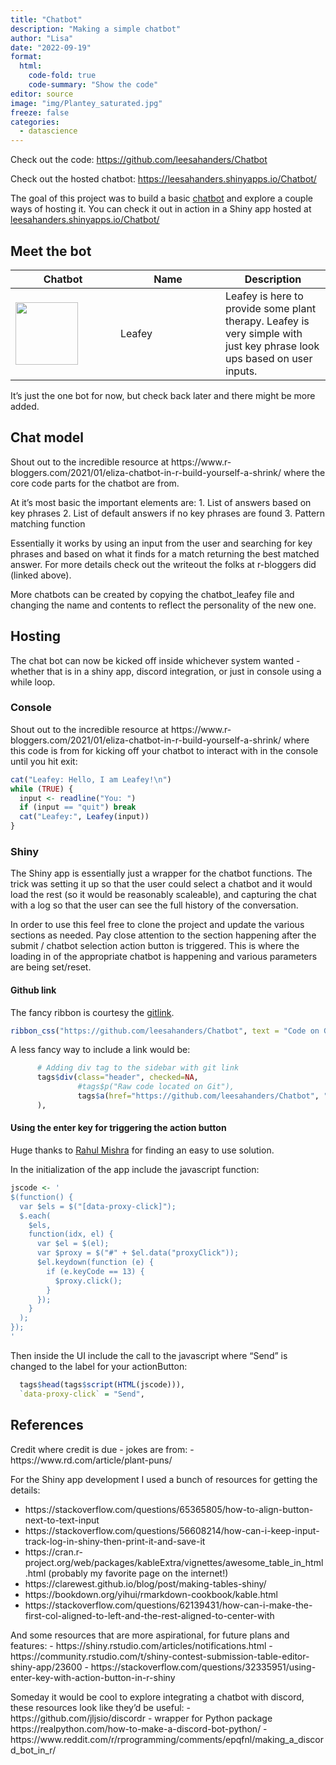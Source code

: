```yaml
---
title: "Chatbot"
description: "Making a simple chatbot"
author: "Lisa"
date: "2022-09-19"
format:
  html:
    code-fold: true
    code-summary: "Show the code"
editor: source
image: "img/Plantey_saturated.jpg"
freeze: false
categories:
  - datascience
---
```


Check out the code: <https://github.com/leesahanders/Chatbot> 

Check out the hosted chatbot: <https://leesahanders.shinyapps.io/Chatbot/>

The goal of this project was to build a basic [chatbot](https://en.wikipedia.org/wiki/Chatbot) and explore a couple ways of hosting it. You can check it out in action in a Shiny app hosted at [leesahanders.shinyapps.io/Chatbot/](https://leesahanders.shinyapps.io/Chatbot/)

## Meet the bot

| Chatbot | Name | Description | 
| ------------- | ------------- | ------------- |
| <img src="img/Plantey_saturated.jpg" width="100" height="100"> | Leafey | Leafey is here to provide some plant therapy. Leafey is very simple with just key phrase look ups based on user inputs.  | 

<!---
This is a comment

Accessed from: https://leesahanders.shinyapps.io/Chatbot/ 
Admin link: https://www.shinyapps.io/admin/#/application/5843948/logs 

![Leafey Image Too Big](/files/Plantey_saturated.PNG)
![Leafey Image Too Big](/files/Plantey_saturated.PNG =250x250)
<img src="/files/Plantey_saturated.PNG" width="100" height="100">
-->

It's just the one bot for now, but check back later and there might be more added. 

## Chat model

Shout out to the incredible resource at https://www.r-bloggers.com/2021/01/eliza-chatbot-in-r-build-yourself-a-shrink/ where the core code parts for the chatbot are from. 

At it's most basic the important elements are: 
1. List of answers based on key phrases
2. List of default answers if no key phrases are found
3. Pattern matching function

Essentially it works by using an input from the user and searching for key phrases and based on what it finds for a match returning the best matched answer. For more details check out the writeout the folks at r-bloggers did (linked above). 

More chatbots can be created by copying the chatbot_leafey file and changing the name and contents to reflect the personality of the new one. 

## Hosting 

The chat bot can now be kicked off inside whichever system wanted - whether that is in a shiny app, discord integration, or just in console using a while loop. 

### Console 

Shout out to the incredible resource at https://www.r-bloggers.com/2021/01/eliza-chatbot-in-r-build-yourself-a-shrink/ where this code is from for kicking off your chatbot to interact with in the console until you hit exit:  

``` r
cat("Leafey: Hello, I am Leafey!\n")
while (TRUE) {
  input <- readline("You: ")
  if (input == "quit") break
  cat("Leafey:", Leafey(input))
}
```

### Shiny

The Shiny app is essentially just a wrapper for the chatbot functions. The trick was setting it up so that the user could select a chatbot and it would load the rest (so it would be reasonably scaleable), and capturing the chat with a log so that the user can see the full history of the conversation. 

In order to use this feel free to clone the project and update the various sections as needed. Pay close attention to the section happening after the submit / chatbot selection action button is triggered. This is where the loading in of the appropriate chatbot is happening and various parameters are being set/reset. 

#### Github link 

The fancy ribbon is courtesy the [gitlink](https://github.com/colearendt/gitlink). 
``` r
ribbon_css("https://github.com/leesahanders/Chatbot", text = "Code on Github", fade = FALSE),
```

A less fancy way to include a link would be: 
``` r
      # Adding div tag to the sidebar with git link           
      tags$div(class="header", checked=NA,
               #tags$p("Raw code located on Git"),
               tags$a(href="https://github.com/leesahanders/Chatbot", "Raw code located on Git, check it out by clicking here")
      ),
```


#### Using the enter key for triggering the action button 

Huge thanks to [Rahul Mishra](https://stackoverflow.com/questions/32335951/using-enter-key-with-action-button-in-r-shiny) for finding an easy to use solution. 

In the initialization of the app include the javascript function: 

``` r
jscode <- '
$(function() {
  var $els = $("[data-proxy-click]");
  $.each(
    $els,
    function(idx, el) {
      var $el = $(el);
      var $proxy = $("#" + $el.data("proxyClick"));
      $el.keydown(function (e) {
        if (e.keyCode == 13) {
          $proxy.click();
        }
      });
    }
  );
});
'
```

Then inside the UI include the call to the javascript where "Send" is changed to the label for your actionButton: 

``` r
  tags$head(tags$script(HTML(jscode))),
  `data-proxy-click` = "Send",
```


## References

Credit where credit is due - jokes are from: 
 - https://www.rd.com/article/plant-puns/ 

For the Shiny app development I used a bunch of resources for getting the details:

 - https://stackoverflow.com/questions/65365805/how-to-align-button-next-to-text-input
 - https://stackoverflow.com/questions/56608214/how-can-i-keep-input-track-log-in-shiny-then-print-it-and-save-it
 - https://cran.r-project.org/web/packages/kableExtra/vignettes/awesome_table_in_html.html (probably my favorite page on the internet!)
 - https://clarewest.github.io/blog/post/making-tables-shiny/
 - https://bookdown.org/yihui/rmarkdown-cookbook/kable.html
 - https://stackoverflow.com/questions/62139431/how-can-i-make-the-first-col-aligned-to-left-and-the-rest-aligned-to-center-with

And some resources that are more aspirational, for future plans and features: 
 - https://shiny.rstudio.com/articles/notifications.html
 - https://community.rstudio.com/t/shiny-contest-submission-table-editor-shiny-app/23600
 - https://stackoverflow.com/questions/32335951/using-enter-key-with-action-button-in-r-shiny
 
 Someday it would be cool to explore integrating a chatbot with discord, these resources look like they'd be useful: 
 - https://github.com/jljsio/discordr - wrapper for Python package https://realpython.com/how-to-make-a-discord-bot-python/
 - https://www.reddit.com/r/rprogramming/comments/epqfnl/making_a_discord_bot_in_r/



